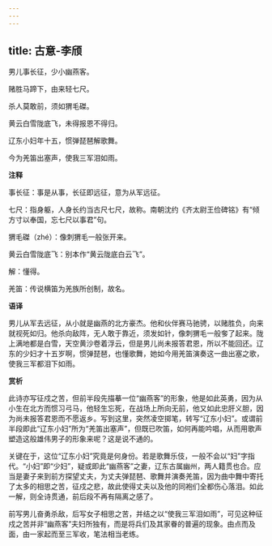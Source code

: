 ```yaml
---
---
---
```

title: 古意-李颀
---

男儿事长征，少小幽燕客。

赌胜马蹄下，由来轻七尺。

杀人莫敢前，须如猬毛磔。

黄云白雪陇底飞，未得报恩不得归。

辽东小妇年十五，惯弹琵琶解歌舞。

今为羌笛出塞声，使我三军泪如雨。

**注释**

事长征：事是从事，长征即远征，意为从军远征。

七尺：指身躯，人身长约当古尺七尺，故称。南朝沈约《齐太尉王俭碑铭》有“倾方寸以奉国，忘七尺以事君”句。

猬毛磔（zhé）：像刺猬毛一般张开来。

黄云白雪陇底飞：别本作“黄云陇底白云飞”。

解：懂得。

羌笛：传说横笛为羌族所创制，故名。

**语译**

男儿从军去远征，从小就是幽燕的北方豪杰。他和伙伴赛马驰骋，以赌胜负，向来就视死如归。他杀向敌阵，无人敢于靠近，须发如针，像刺猬毛一般奓了起来。陇上满地都是白雪，天空黄沙卷着浮云，但是男儿尚未报答君恩，所以不能回还。辽东的少妇才十五岁啊，惯弹琵琶，也懂歌舞，她如今用羌笛演奏这一曲出塞之歌，使我三军都泪下如雨。

**赏析**

此诗亦写征戍之苦，但前半段先描摹一位“幽燕客”的形象，他是如此英勇，因为从小生在北方而惯习弓马，他轻生忘死，在战场上所向无前，他又如此忠肝义胆，因为尚未报答君恩而不愿返乡。写到这里，突然凌空掷笔，转写“辽东小妇”。或谓前半段即此“辽东小妇”所为“羌笛出塞声”，但既已吹笛，如何再能吟唱，从而用歌声塑造这般雄伟男子的形象来呢？这是说不通的。

关键在于，这位“辽东小妇”究竟是何身份。若是歌舞乐伎，一般不会以“妇”字指代。“小妇”即“少妇”，疑或即此“幽燕客”之妻，辽东古属幽州，两人籍贯也合。应当是妻子来到前方探望丈夫，为丈夫弹琵琶、歌舞并演奏羌笛，因为曲中舞中寄托了太多的相思之苦，征戍之悲，故此使得丈夫以及他的同袍们全都伤心落泪。如此一解，则全诗贯通，前后段不再有隔离之感了。

前写男儿奋勇杀敌，后写女子相思之苦，并结之以“使我三军泪如雨”，可见这种征戍之苦并非“幽燕客”夫妇所独有，而是将兵们及其家眷的普遍的现象。由点而及面，由一家起而至三军收，笔法相当老练。